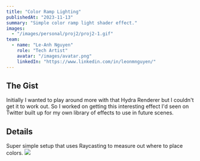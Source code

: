 ```yaml
---
title: "Color Ramp Lighting"
publishedAt: "2023-11-13"
summary: "Simple color ramp light shader effect."
images:
  - "/images/personal/proj2/proj2-1.gif"
team:
  - name: "Le-Anh Nguyen"
    role: "Tech Artist"
    avatar: "/images/avatar.png"
    linkedIn: "https://www.linkedin.com/in/leonmnguyen/"
---
```


## The Gist
Initially I wanted to play around more with that Hydra Renderer but I couldn't get it to work out. So I worked on getting this interesting effect I'd seen on Twitter built up for my own library of effects to use in future scenes. 

## Details
Super simple setup that uses Raycasting to measure out where to place colors.
![](/images/personal/proj2/proj2-2.png)